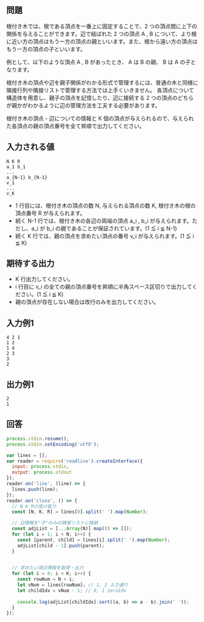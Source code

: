 ## 問題
根付き木では、根である頂点を一番上に固定することで、2 つの頂点間に上下の関係を与えることができます。辺で結ばれた 2 つの頂点 A , B について、より根に近い方の頂点はもう一方の頂点の親といいます。また、根から遠い方の頂点はもう一方の頂点の子といいます。

例として、以下のような頂点 A , B があったとき、 A は B の親、 B は A の子となります。

根付き木の頂点や辺を親子関係がわかる形式で管理するには、普通の木と同様に隣接行列や隣接リストで管理する方法では上手くいきません。
各頂点について構造体を用意し、親子の頂点を記憶したり、辺に接続する 2 つの頂点のどちらが親かがわかるように辺の管理方法を工夫する必要があります。

根付き木の頂点・辺についての情報と K 個の頂点が与えられるので、与えられた各頂点の親の頂点番号を全て昇順で出力してください。


## 入力される値
```
N K R
a_1 b_1
...
a_{N-1} b_{N-1}
v_1
...
v_K

```

- 1 行目には、根付き木の頂点の数 N, 与えられる頂点の数 K, 根付き木の根の頂点番号 R が与えられます。
- 続く N-1 行では、根付き木の各辺の両端の頂点 a_i , b_i が与えられます。ただし、a_i が b_i の親であることが保証されています。(1 ≦ i ≦ N-1)
- 続く K 行では、親の頂点を求めたい頂点の番号 v_i が与えられます。(1 ≦ i ≦ K)


## 期待する出力
- K 行出力してください。
- i 行目に v_i の全ての親の頂点番号を昇順に半角スペース区切りで出力してください。(1 ≦ i ≦ K)
- 親の頂点が存在しない場合は改行のみを出力してください。

## 入力例1
```
4 2 1
1 2
1 4
2 3
3
2
```

## 出力例1
```
2
1
```


## 回答
```js
process.stdin.resume();
process.stdin.setEncoding('utf8');

var lines = [];
var reader = require('readline').createInterface({
  input: process.stdin,
  output: process.stdout
});
reader.on('line', (line) => {
  lines.push(line);
});
reader.on('close', () => {
  // N K Rの受け取り
  const [N, K, R] = lines[0].split(' ').map(Number);

  // 辺情報を"子"のみの隣接リストに格納
  const adjList = [...Array(N)].map(() => []);
  for (let i = 1; i < N; i++) {
    const [parent, child] = lines[i].split(' ').map(Number);
    adjList[child - 1].push(parent);  
  }

  
  // 求めたい頂点情報を取得・出力
  for (let i = 0; i < K; i++) {
    const rowNum = N + i;
    let vNum = lines[rowNum]; // 1, 2 入力通り
    let childIdx = vNum - 1; // 0, 1 zeroIdx
    
    console.log(adjList[childIdx].sort((a, b) => a - b).join(' '));
  }
});
```